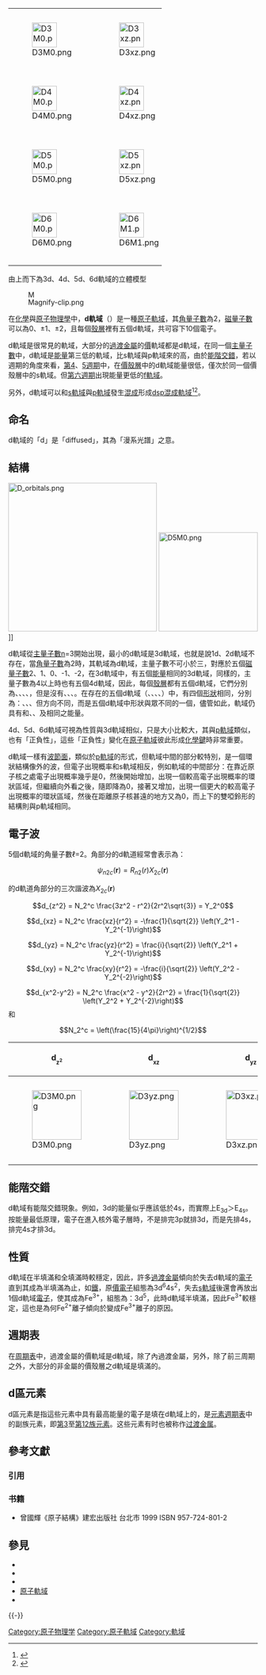 <!--{{DISPLAYTITLE:{{Lan|zh-hans=d轨道|zh-hant=d軌域}}}}-->
{{noteTA
|T = zh:d軌域; zh-hans:d轨道; zh-hant:d軌域;
|1 = zh-hans:轨道; zh-hant:軌域;
|2 = zh-hans:杂化; zh-hant:混成;
|3 = zh-hans:能级; zh-hant:能階;
|G1 = Chemistry
}}
<div class="thumb tright"><div class="thumbinner" style="width :310px;">
{| class="wikitable"
|-
| [[File:D3M0.png|50px]]
| [[File:D3xz.png|50px]]
| [[File:D3yz.png|50px]]
| [[File:D3xy.png|50px]]
| [[File:D3x2-y2.png|50px]]
|-
| [[File:D4M0.png|50px]]
| [[File:D4xz.png|50px]]
| [[File:D4yz2.png|50px]]
| [[File:D4xy.png|50px]]
| [[File:D4x2-y2.png|50px]]
|-
| [[File:D5M0.png|50px]]
| [[File:D5xz.png|50px]]
| [[File:D5yz.png|50px]]
| [[File:D5xy.png|50px]]
| [[File:D5x2-y2.png|50px]]
|-
| [[File:D6M0.png|50px]]
| [[File:D6M1.png|50px]]
| [[File:D6M-1.png|50px]]
| [[File:D6M2.png|50px]]
| [[File:D6M-2.png|50px]]
|-
|}<div class="thumbcaption">由上而下為3d、4d、5d、6d軌域的立體模型<div class="magnify">[[File:Magnify-clip.png|15px]]</div></div></div></div>

在[[化學|化學]]與[[原子物理學|原子物理學]]中，'''d軌域'''（{{lang-en|d orbital}}）是一種[[原子軌域|原子軌域]]，其[[角量子數|角量子數]]為2，[[磁量子數|磁量子數]]可以為0、±1、±2，且每個[[電子殼層|殼層]]裡有五個d軌域，共可容下10個電子。

d軌域是很常見的軌域，大部分的[[過渡金屬|過渡金屬]]的[[價電子|價]]軌域都是d軌域，在同一個[[主量子數|主量子數]]中，d軌域是[[能量|能量]]第三低的軌域，比s軌域與p軌域來的高，由於[[能階交錯|能階交錯]]，若以週期的角度來看，[[第四週期|第4]]、[[第五週期|5週期]]中，在[[價電子|價]][[電子殼層|殼層]]中的d軌域能量很低，僅次於同一個價殼層中的s軌域。但[[第六週期|第六週期]]出現能量更低的[[f軌域|f軌域]]。

另外，d軌域可以和[[s軌域|s軌域]]與[[p軌域|p軌域]]發生[[混成|混成]]形成[[dsp杂化|dsp混成軌域]]<ref>{{cite web
 |publisher = 彭军
 |title = 含有d轨道的杂化作用
 |work = 化学键的共价键理论：现代价键理论
 |accessdate = 2012-01-28
 |language = zh
 |url = http://media.openonline.com.cn/media_file/rm/dongshi2004/gaodengwujihuaxue/content/pc2/2-2-2-3.htm
 |archive-date = 2015-04-02
 |archive-url = https://web.archive.org/web/20150402123243/http://media.openonline.com.cn/media_file/rm/dongshi2004/gaodengwujihuaxue/content/pc2/2-2-2-3.htm
 |dead-url = no
 }}</ref><ref>{{cite web
 |title        = An example of dsp<sup>2</sup> hybridization
 |work         = Chemical Bonding: Multiple bonds, d orbitals
 |accessdate   = 2012-01-28
 |language     = en
 |url          = http://www.chem1.com/acad/webtext/chembond/cb07.html#3C
 |archive-url  = https://web.archive.org/web/20120118230019/http://www.chem1.com/acad/webtext/chembond/cb07.html#3C
 |archive-date = 2012-01-18
 |dead-url     = no
}}</ref>。

== 命名 ==
d軌域的「d」是「diffused」，其為「漫系光譜」之意。

== 結構 ==
[[File:D_orbitals.png|300px]]
[[File:D5M0.png|200px]]]]

d軌域從[[主量子數|主量子數]]n=3開始出現，最小的d軌域是3d軌域，也就是說1d、2d軌域不存在，當[[角量子數|角量子數]]為2時，其軌域為d軌域，主量子數不可小於三，對應於五個[[磁量子數|磁量子數]]2、1、0、-1、-2，在3d軌域中，有五個[[能量|能量]]相同的3d軌域，同樣的，主量子數為4以上時也有五個4d軌域，因此，每個[[殼層|殼層]]都有五個d軌域，它們分別為{{nowrap|d<sub><sub>z<sup>2</sup></sub></sub>}}、{{nowrap|d<sub><sub>x<sup>2</sup>-y<sup>2</sup></sub></sub>}}、{{nowrap|d<sub><sub>xy</sub></sub>}}、{{nowrap|d<sub><sub>yz</sub></sub>}}、{{nowrap|d<sub><sub>xz</sub></sub>}}，但是沒有{{nowrap|d<sub><sub>x<sup>2</sup></sub></sub>}}、{{nowrap|d<sub><sub>y<sup>2</sup></sub></sub>}}、{{nowrap|d<sub><sub>y<sup>2</sup>-z<sup>2</sup></sub></sub>}}、{{nowrap|d<sub><sub>x<sup>2</sup>-z<sup>2</sup></sub></sub>}}。在存在的五個d軌域（{{nowrap|d<sub><sub>z<sup>2</sup></sub></sub>}}、{{nowrap|d<sub><sub>x<sup>2</sup>-y<sup>2</sup></sub></sub>}}、{{nowrap|d<sub><sub>xy</sub></sub>}}、{{nowrap|d<sub><sub>yz</sub></sub>}}、{{nowrap|d<sub><sub>xz</sub></sub>}}）中，有四個[[形狀|形狀]]相同，分別為：{{nowrap|d<sub><sub>x<sup>2</sup>-y<sup>2</sup></sub></sub>}}、{{nowrap|d<sub><sub>xy</sub></sub>}}、{{nowrap|d<sub><sub>yz</sub></sub>}}、{{nowrap|d<sub><sub>xz</sub></sub>}}但方向不同，而{{nowrap|d<sub><sub>z<sup>2</sup></sub></sub>}}是五個d軌域中形狀與眾不同的一個，儘管如此，{{nowrap|d<sub><sub>z<sup>2</sup></sub></sub>}}軌域仍具有和{{nowrap|d<sub><sub>x<sup>2</sup>-y<sup>2</sup></sub></sub>}}、{{nowrap|d<sub><sub>xy</sub></sub>}}、{{nowrap|d<sub><sub>yz</sub></sub>}}及{{nowrap|d<sub><sub>xz</sub></sub>}}相同之能量。

4d、5d、6d軌域可視為性質與3d軌域相似，只是大小比較大，其與[[p軌域|p軌域]]類似，也有「正負性」，這些「正負性」變化在[[原子軌域|原子軌域]]彼此形成[[化學鍵|化學鍵]]時非常重要。

d軌域一樣有[[波節面|波節面]]，類似於[[p軌域|p軌域]]的形式，但{{nowrap|d<sub><sub>z<sup>2</sup></sub></sub>}}軌域中間的部分較特別，是一個環狀結構像外的波，但電子出現概率和s軌域相反，例如{{nowrap|4d<sub><sub>z<sup>2</sup></sub></sub>}}軌域的中間部分：在靠近原子核之處電子出現概率幾乎是0，然後開始增加，出現一個較高電子出現概率的環狀區域，但繼續向外看之後，隨即降為0，接著又增加，出現一個更大的較高電子出現概率的環狀區域，然後在距離原子核甚遠的地方又為0，而上下的雙啞鈴形的結構則與p軌域相同。

== 電子波 ==
5個d軌域的角量子數ℓ=2。角部分的d軌道經常會表示為：
:<math>\psi_{n2c}(\mathbf{r}) = R_{n2}(r) X_{2c}(\mathbf{r})</math>

的d軌道角部分的三次諧波為<math>X_{2c}(\mathbf{r})</math>

:<math>d_{z^2} = N_2^c \frac{3z^2 - r^2}{2r^2\sqrt{3}} = Y_2^0</math>
:<math>d_{xz} = N_2^c \frac{xz}{r^2} =  -\frac{1}{\sqrt{2}} \left(Y_2^1 - Y_2^{-1}\right)</math>
:<math>d_{yz} = N_2^c \frac{yz}{r^2} = \frac{i}{\sqrt{2}} \left(Y_2^1 + Y_2^{-1}\right)</math>
:<math>d_{xy} = N_2^c \frac{xy}{r^2} = -\frac{i}{\sqrt{2}} \left(Y_2^2 - Y_2^{-2}\right)</math>
:<math>d_{x^2-y^2} = N_2^c \frac{x^2 - y^2}{2r^2} = \frac{1}{\sqrt{2}} \left(Y_2^2 + Y_2^{-2}\right)</math>
和
:<math>N_2^c = \left(\frac{15}{4\pi}\right)^{1/2} </math>
{| class="wikitable"
|-
! d<sub><sub>z<sup>2</sup></sub></sub>
! d<sub><sub>xz</sub></sub>
! d<sub><sub>yz</sub></sub>
! d<sub><sub>xy</sub></sub>
! d<sub><sub>x<sup>2</sup>-y<sup>2</sup></sub></sub>
|-
| [[File:D3M0.png|100px]] || [[File:D3yz.png|100px]] || [[File:D3xz.png|100px]] || [[File:D3x2-y2.png|100px]] || [[File:D3xy.png|100px]]
|}

== 能階交錯 ==
d軌域有能階交錯現象。例如，3d的能量似乎應該低於4s，而實際上E<sub>3d</sub>＞E<sub>4s</sub>。按能量最低原理，電子在進入核外電子層時，不是排完3p就排3d，而是先排4s，排完4s才排3d。

== 性質 ==
d軌域在半填滿和全填滿時較穩定，因此，許多[[過渡金屬|過渡金屬]]傾向於失去d軌域的[[電子|電子]]直到其成為半填滿為止，如[[鐵|鐵]]，原[[價電子|價電子]]組態為3d<sup>6</sup>4s<sup>2</sup>，失去[[s軌域|s軌域]]後還會再放出1個d軌域[[電子|電子]]，使其成為Fe<sup>3+</sup>，組態為：3d<sup>5</sup>，此時d軌域半填滿，因此Fe<sup>3+</sup>較穩定，這也是為何Fe<sup>2+</sup>離子傾向於變成Fe<sup>3+</sup>離子的原因。

== 週期表 ==
在[[周期表|周期表]]中，過渡金屬的價軌域是d軌域，除了內過渡金屬，另外，除了前三周期之外，大部分的非金屬的價殼層之d軌域是填滿的。

== d區元素 ==
{{Main|d區元素}}
d區元素是指這些元素中具有最高能量的電子是填在d軌域上的，是[[元素週期表|元素週期表]]中的副族元素，即[[3族元素|第3]]至[[12族元素|第12族元素]]。这些元素有时也被称作[[过渡金属|过渡金属]]。

== 參考文獻 ==
=== 引用 ===
{{Reflist|2}}

=== 书籍 ===
* 曾國輝《原子結構》建宏出版社 台北市 1999 ISBN 957-724-801-2

== 參見 ==
* {{AnyLink|s軌域}}
* {{AnyLink|p軌域}}
* {{AnyLink|f軌域}}
* [[原子軌域|原子軌域]]
* {{AnyLink|d區元素}}

{{-}}
{{原子軌域}}

[[Category:原子物理学|Category:原子物理学]]
[[Category:原子軌域|Category:原子軌域]]
[[Category:軌域|Category:軌域]]